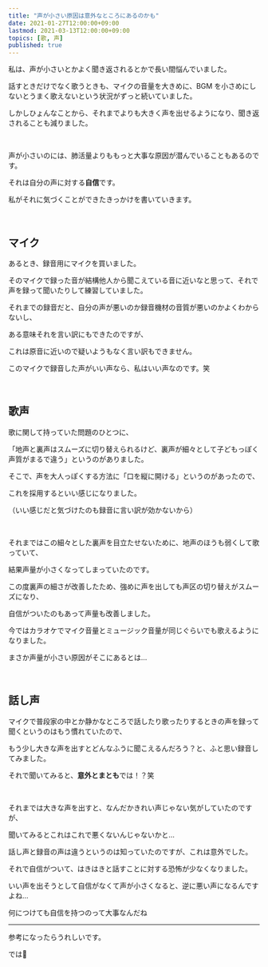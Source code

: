 ```yaml
---
title: "声が小さい原因は意外なところにあるのかも"
date: 2021-01-27T12:00:00+09:00
lastmod: 2021-03-13T12:00:00+09:00
topics: [歌, 声]
published: true
---
```


私は、声が小さいとかよく聞き返されるとかで長い間悩んでいました。

話すときだけでなく歌うときも、マイクの音量を大きめに、BGM を小さめにしないとうまく歌えないという状況がずっと続いていました。

しかしひょんなことから、それまでよりも大きく声を出せるようになり、聞き返されることも減りました。

<!--more-->

<br/>

声が小さいのには、肺活量よりももっと大事な原因が潜んでいることもあるのです。

それは自分の声に対する**自信**です。

私がそれに気づくことができたきっかけを書いていきます。

<br/>

## マイク

あるとき、録音用にマイクを買いました。

<affiliate asin="B08CVTBDK9" id="c83de71f8befe0c167c390fdad48457f" label="MAONO マイク USBマイク コンデンサーマイク PC用マイク 192KHZ/24BIT マイクセット 高音質 高音質 単一指向性 マイクスタンド付き 録音/生放送/YOUTUBE/ゲーム実況/ZOOM(AU-PM420T)" />

そのマイクで録った音が結構他人から聞こえている音に近いなと思って、それで声を録って聞いたりして練習していました。

それまでの録音だと、自分の声が悪いのか録音機材の音質が悪いのかよくわからないし、

ある意味それを言い訳にもできたのですが、

これは原音に近いので疑いようもなく言い訳もできません。

このマイクで録音した声がいい声なら、私はいい声なのです。笑

<br/>

## 歌声

歌に関して持っていた問題のひとつに、

「地声と裏声はスムーズに切り替えられるけど、裏声が細々として子どもっぽく声質がまるで違う」というのがありました。

そこで、声を大人っぽくする方法に「口を縦に開ける」というのがあったので、

これを採用するといい感じになりました。

（いい感じだと気づけたのも録音に言い訳が効かないから）

<br/>

それまではこの細々とした裏声を目立たせないために、地声のほうも弱くして歌っていて、

結果声量が小さくなってしまっていたのです。

この度裏声の細さが改善したため、強めに声を出しても声区の切り替えがスムーズになり、

自信がついたのもあって声量も改善しました。

今ではカラオケでマイク音量とミュージック音量が同じぐらいでも歌えるようになりました。

<fukidashi face="ase">

まさか声量が小さい原因がそこにあるとは…

</fukidashi>

<relpos link="koe-okisa-yoso" />

<br/>

## 話し声

マイクで普段家の中とか静かなところで話したり歌ったりするときの声を録って聞くというのはもう慣れていたので、

もう少し大きな声を出すとどんなふうに聞こえるんだろう？と、ふと思い録音してみました。

それで聞いてみると、**意外とまとも**では！？笑

<br/>

それまでは大きな声を出すと、なんだかきれい声じゃない気がしていたのですが、

聞いてみるとこれはこれで悪くないんじゃないかと…

話し声と録音の声は違うというのは知っていたのですが、これは意外でした。

それで自信がついて、はきはきと話すことに対する恐怖が少なくなりました。

いい声を出そうとして自信がなくて声が小さくなると、逆に悪い声になるんですよね…

<fukidashi>

何につけても自信を持つのって大事なんだね

</fukidashi>

<relpos link="tsutawariyasui-koe" />

---

参考になったらうれしいです。

では👋
